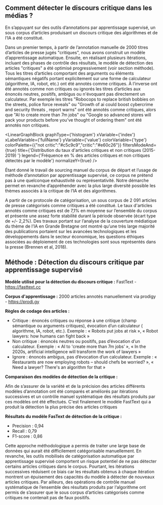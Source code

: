 
## Comment détecter le discours critique dans les médias ? 

En s’appuyant sur des outils d’annotations par apprentissage supervisé, un sous corpus d’articles produisant un discours critique des algorithmes et de l’IA a été constitué. 

Dans un premier temps, à partir de l’annotation manuelle de 2000 titres d’articles de presse jugés "critiques", nous avons construit un modèle d’apprentissage automatique. Ensuite, en réalisant plusieurs itérations, incluant des phases de contrôle des résultats, le modèle de détection des articles "critiques" a été optimisé progressivement (voir section méthode). Tous les titres d’articles comportant des arguments ou éléments sémantiques négatifs portant explicitement sur une forme de calculateur (algorithme, IA, robot, etc.) ont été annotés comme critiques. À l’inverse ont été annotés comme non critiques ou ignorés les titres d’articles aux énoncés neutres, positifs, ambigus ou n'évoquant pas directement un calculateur. Par exemple les titres "Robocops to replace british bobbies on the streets, police force reveals" ou "Growth of ai could boost cybercrime and security threats , report warns"  ont été annotés comme critiques, alors que "AI to create more than 7m jobs" ou "Google so advanced stores will pack your products before you’ve thought of ordering them" ont été annotés non critiques. 

<LinearGraphBlock 
  graphType={'histogram'} 
  xVariable={'index'} 
  xLabelVariable={'fullName'} 
  yVariable={'value'} 
  colorVariable={'type'} 
  colorPalette={{"not critic":"#c5c9c9","critic":"#e60c26"}} 
  filtersModeAnd={true} 
  title={'Distribution du taux d\'articles critiques et non critiques (2015-2019) '} 
  legend={'Fréquence en % des articles critiques et non critiques détectés par le modèle'} 
  normalizeY={true}
/>

Étant donné le travail de sourcing manuel du corpus de départ et l’usage de méthode d’annotation par apprentissage supervisé, ce corpus ne prétend pas à une quelconque exhaustivité ou représentativité. Notre démarche permet en revanche d’appréhender avec la plus large diversité possible les thèmes associés à la critique de l’IA et des algorithmes. 

A partir de ce protocole de catégorisation, un sous corpus de 2 091 articles de presse catégorisés comme critiques a été constitué. Le taux d'articles annotés comme critiques est de 7,1% en moyenne sur l’ensemble du corpus et présente une assez forte stabilité durant la période observée (écart type de +/- 2,2%). Des travaux portant sur l’analyse de la couverture médiatique du thème de l’IA en Grande Bretagne ont montré qu’une très large majorité des publications portaient sur les avancées technologiques et les développements dans le secteur économique, les questions éthiques associées au déploiement de ces technologies sont sous représentés dans la presse (Brennen et al, 2018). 


<div className="methodo-container">
  <h2 id="m-thode-d-tection-du-discours-critique-par-apprentissage-supervis-">Méthode : Détection du discours critique par apprentissage supervisé</h2>
  <p><strong>Modèle utilisé pour la détection du discours critique :</strong> FastText - <a href="https://fasttext.cc">https://fasttext.cc</a></p>
  <p><strong>Corpus d&#39;apprentissage :</strong> 2000 articles annotés manuellement via prodigy - <a href="https://prodi.gy">https://prodi.gy</a></p>
  <p><strong>Règles de codage des articles :</strong> </p>
  <ul>
  <li>Critique : énoncés critiques ou réponse à une critique  (champ sémantique ou arguments critiques), évocation d’un calculateur ( algorithme, IA, robot, etc.). Exemple : « Robots put jobs at risk », 
  « Robot lawyers: how humans can fight back »</li>
  <li>Non critique : énoncés neutres ou positifs, pas d’évocation d’un calculateur. Exemple : « AI to &#39;create more than 7m jobs’ », 
  « In the 2020s, artificial intelligence will transform the work of lawyers »</li>
  <li>Ignore : énoncés ambigus, pas d’évocation d’un calculateur. Exemple : « Restaurants are now employing robots – should chefs be worried? », « Need a lawyer? There&#39;s an algorithm for that »</li>
  </ul>
  <p><strong>Comparaison des modèles de détection de la critique :</strong></p>
  <p>Afin de s’assurer de la variété et de la précision des articles différents modèles d’annotation ont été comparés et améliorés par itérations successives et un contrôle manuel systématique des résultats produits par ces modèles ont été effectués. C&#39;est finalement le modèle FastText qui a produit la détection la plus précise des articles critiques</p>

  <p><strong>Résultats du modèle FasText de détection de la critique : </strong> 
 <ul>
 <li>Precision : 0,94</li>
 <li>Recall : 0,79</li>
 <li>F1-score : 0,86</li>
 </ul>
    
  Cette approche méthodologique a permis de traiter une large base de données qui aurait été difficilement catégorisable manuellement. En revanche, les outils mobilisés de catégorisation automatique par apprentissage supervisé comportent un risque potentiel de ne pas détecter certains articles critiques dans le corpus. Pourtant, les itérations successives réduisent ce biais car les résultats obtenus à chaque itération montrent un épuisement des capacités du modèle à détecter de nouveaux articles critiques. Par ailleurs, des opérations de contrôle manuel systématique de l’ensemble des résultats produits par l‘algorithme ont permis de s’assurer que le sous corpus d’articles catégorisés comme critiques ne contenait pas de faux positifs. </p>

</div>

